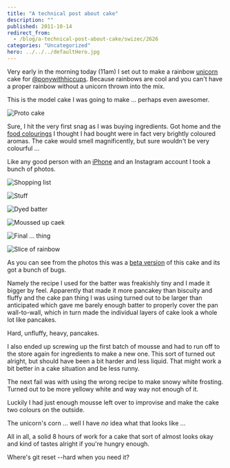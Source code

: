 ```yaml
---
title: "A technical post about cake"
description: ""
published: 2011-10-14
redirect_from:
  - /blog/a-technical-post-about-cake/swizec/2626
categories: "Uncategorized"
hero: ../../../defaultHero.jpg
---
```


Very early in the morning today (11am) I set out to make a rainbow [unicorn](http://en.wikipedia.org/wiki/Unicorn) cake for [@ponywithhiccups](http://twitter.com/ponywithhiccups). Because rainbows are cool and you can't have a proper rainbow without a unicorn thrown into the mix.

This is the model cake I was going to make ... perhaps even awesomer.

![Proto cake](https://swizec.com/wp-content/uploads/2011/10/Rainbow_2_by_bittykate15.jpg)

Sure, I hit the very first snag as I was buying ingredients. Got home and the [food colourings](http://en.wikipedia.org/wiki/Food_coloring) I thought I had bought were in fact very brightly coloured aromas. The cake would smell magnificently, but sure wouldn't be very colourful ...

Like any good person with an [iPhone](http://www.apple.com/iphone) and an Instagram account I took a bunch of photos.

![Shopping list](https://swizec.com/wp-content/uploads/2011/10/tumblr_lt1vmgp30U1qekjngo1_50010.jpg)

![Stuff](https://swizec.com/wp-content/uploads/2011/10/tumblr_lt24i0Xa601qekjngo1_50010.jpg)

![Dyed batter](https://swizec.com/wp-content/uploads/2011/10/tumblr_lt28wyJXyg1qekjngo1_5009.jpg)

![Moussed up caek](https://swizec.com/wp-content/uploads/2011/10/tumblr_lt2h1exdVZ1qekjngo1_5009.jpg)

![Final ... thing](https://swizec.com/wp-content/uploads/2011/10/tumblr_lt2j9ptowg1qekjngo1_5009.jpg)

![Slice of rainbow](https://swizec.com/wp-content/uploads/2011/10/3qqjy-1-768x1024.jpg)

As you can see from the photos this was a [beta version](http://en.wikipedia.org/wiki/Software_release_life_cycle) of this cake and its got a bunch of bugs.

Namely the recipe I used for the batter was freakishly tiny and I made it bigger by feel. Apparently that made it more pancakey than biscuity and fluffy and the cake pan thing I was using turned out to be larger than anticipated which gave me barely enough batter to properly cover the pan wall-to-wall, which in turn made the individual layers of cake look a whole lot like pancakes.

Hard, unfluffy, heavy, pancakes.

I also ended up screwing up the first batch of mousse and had to run off to the store again for ingredients to make a new one. This sort of turned out alright, but should have been a bit harder and less liquid. That might work a bit better in a cake situation and be less runny.

The next fail was with using the wrong recipe to make snowy white frosting. Turned out to be more yellowy white and way way not enough of it.

Luckily I had just enough mousse left over to improvise and make the cake two colours on the outside.

The unicorn's corn ... well I have _no_ idea what that looks like ...

All in all, a solid 8 hours of work for a cake that sort of almost looks okay and kind of tastes alright if you're hungry enough.

Where's git reset --hard when you need it?